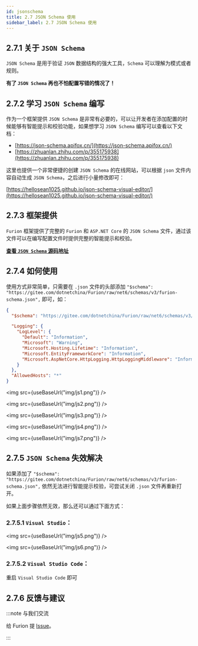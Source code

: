 ```yaml
---
id: jsonschema
title: 2.7 JSON Schema 使用
sidebar_label: 2.7 JSON Schema 使用
---
```



## 2.7.1 关于 `JSON Schema`

`JSON Schema` 是用于验证 `JSON` 数据结构的强大工具，`Schema` 可以理解为模式或者规则。

**有了 `JSON Schema` 再也不怕配置写错的情况了！**

## 2.7.2 学习 `JSON Schema` 编写

作为一个框架提供 `JSON Schema` 是非常有必要的，可以让开发者在添加配置的时候能够有智能提示和校验功能，如果想学习 `JSON Schema` 编写可以查看以下文档：

- [https://json-schema.apifox.cn/](https://json-schema.apifox.cn/)
- [https://zhuanlan.zhihu.com/p/355175938](https://zhuanlan.zhihu.com/p/355175938)

这里也提供一个非常便捷的创建 `JSON Schema` 的在线网站，可以根据 `json` 文件内容自动生成 `JSON Schema`，之后进行小量修改即可：

[https://hellosean1025.github.io/json-schema-visual-editor/](https://hellosean1025.github.io/json-schema-visual-editor/)

## 2.7.3 框架提供

`Furion` 框架提供了完整的 `Furion` 和 `ASP.NET Core` 的 `JSON Schema` 文件，通过该文件可以在编写配置文件时提供完整的智能提示和校验。

**[查看 `JSON Schema` 源码地址](https://gitee.com/dotnetchina/Furion/raw/net6/schemas/v3/furion-schema.json)**

## 2.7.4 如何使用

使用方式非常简单，只需要在 `.json` 文件的头部添加 `"$schema": "https://gitee.com/dotnetchina/Furion/raw/net6/schemas/v3/furion-schema.json",` 即可，如：

```json showLineNumbers {2}
{
  "$schema": "https://gitee.com/dotnetchina/Furion/raw/net6/schemas/v3/furion-schema.json",

  "Logging": {
    "LogLevel": {
      "Default": "Information",
      "Microsoft": "Warning",
      "Microsoft.Hosting.Lifetime": "Information",
      "Microsoft.EntityFrameworkCore": "Information",
      "Microsoft.AspNetCore.HttpLogging.HttpLoggingMiddleware": "Information"
    }
  },
  "AllowedHosts": "*"
}
```

<img src={useBaseUrl("img/js1.png")} />

<img src={useBaseUrl("img/js2.png")} />

<img src={useBaseUrl("img/js3.png")} />

<img src={useBaseUrl("img/js4.png")} />

<img src={useBaseUrl("img/js7.png")} />

## 2.7.5 `JSON Schema` 失效解决

如果添加了 `"$schema": "https://gitee.com/dotnetchina/Furion/raw/net6/schemas/v3/furion-schema.json",` 依然无法进行智能提示校验，可尝试关闭 `.json` 文件再重新打开。

如果上面步骤依然无效，那么还可以通过下面方式：

### 2.7.5.1 `Visual Studio`：

<img src={useBaseUrl("img/js5.png")} />

<img src={useBaseUrl("img/js6.png")} />

### 2.7.5.2 `Visual Studio Code`：

重启 `Visual Studio Code` 即可

## 2.7.6 反馈与建议

:::note 与我们交流

给 Furion 提 [Issue](https://gitee.com/dotnetchina/Furion/issues/new?issue)。

:::
